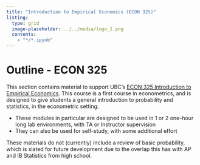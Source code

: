 ```yaml
---
title: "Introduction to Empirical Economics (ECON 325)"
listing:
  type: grid
  image-placeholder: ../../media/logo_1.png
  contents:
    - "*/*.ipynb"
---
```


# Outline - ECON 325

This section contains material to support UBC's [ECON 325 Introduction to Empirical Economics](https://courses.students.ubc.ca/cs/courseschedule?pname=subjarea&tname=subj-course&dept=ECON&course=325).  This course is a first course in econometrics, and is designed to give students a general introduction to probability and statistics, in the econometric setting.

* These modules in particular are designed to be used in 1 or 2 one-hour long lab environments, with TA or Instructor supervision
* They can also be used for self-study, with some additional effort

These materials do not (currently) include a review of basic probability, which is slated for future development due to the overlap this has with AP and IB Statistics from high school.
